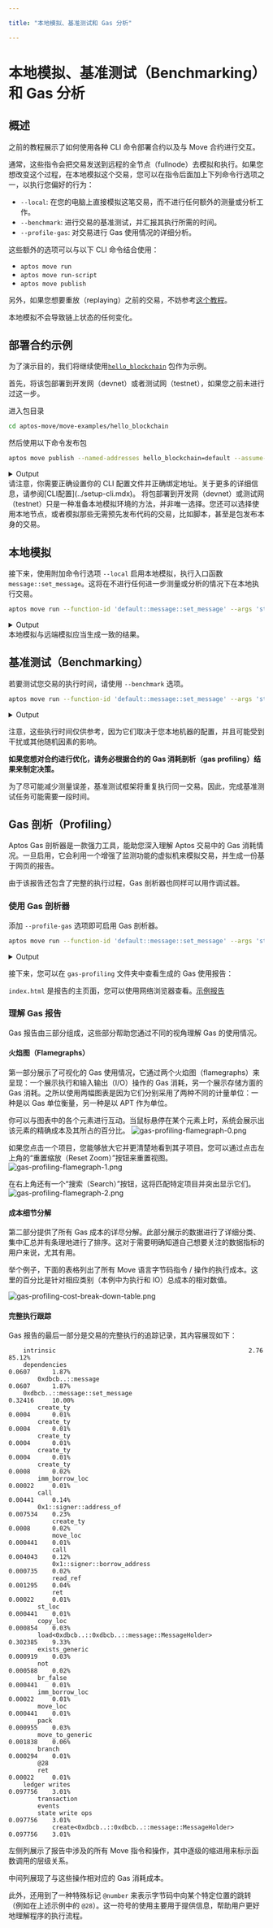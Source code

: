```yaml
---

title: "本地模拟、基准测试和 Gas 分析"

---
```



# 本地模拟、基准测试（Benchmarking）和 Gas 分析

## 概述

之前的教程展示了如何使用各种 CLI 命令部署合约以及与 Move 合约进行交互。

通常，这些指令会把交易发送到远程的全节点（fullnode）去模拟和执行。如果您想改变这个过程，在本地模拟这个交易，您可以在指令后面加上下列命令行选项之一，以执行您偏好的行为：

- `--local`: 在您的电脑上直接模拟这笔交易，而不进行任何额外的测量或分析工作。
- `--benchmark`: 进行交易的基准测试，并汇报其执行所需的时间。
- `--profile-gas`: 对交易进行 Gas 使用情况的详细分析。

这些额外的选项可以与以下 CLI 命令结合使用：

- `aptos move run`
- `aptos move run-script`
- `aptos move publish`

另外，如果您想要重放（replaying）之前的交易，不妨参考[这个教程](../replay-past-transactions.mdx)。

<Callout type="info" emoji="ℹ️">
本地模拟不会导致链上状态的任何变化。
</Callout>

## 部署合约示例

为了演示目的，我们将继续使用[`hello_blockchain`](https://github.com/aptos-labs/aptos-core/tree/main/aptos-move/move-examples/hello_blockchain) 包作为示例。

首先，将该包部署到开发网（devnet）或者测试网（testnet），如果您之前未进行过这一步。

进入包目录

```bash filename="Terminal"
cd aptos-move/move-examples/hello_blockchain
```

然后使用以下命令发布包

```bash filename="Terminal"
aptos move publish --named-addresses hello_blockchain=default --assume-yes
```

<details>
<summary>Output</summary>
```bash
{
  "Result": {
    "transaction_hash": "0xe4ae0ec4ea3474b2123838885b04d7f4b046c174d14d7dc1c56916f2eb553bcf",
    "gas_used": 1118,
    "gas_unit_price": 100,
    "sender": "dbcbe741d003a7369d87ec8717afb5df425977106497052f96f4e236372f7dd5",
    "sequence_number": 5,
    "success": true,
    "timestamp_us": 1713914742422749,
    "version": 1033819503,
    "vm_status": "Executed successfully"
  }
}
```
</details>
请注意，你需要正确设置你的 CLI 配置文件并正确绑定地址。关于更多的详细信息，请参阅[CLI配置](../setup-cli.mdx)。

<Callout type="info" emoji="ℹ️">
将包部署到开发网（devnet）或测试网（testnet）只是一种准备本地模拟环境的方法，并非唯一选择。您还可以选择使用本地节点，或者模拟那些无需预先发布代码的交易，比如脚本，甚至是包发布本身的交易。
</Callout>

## 本地模拟

接下来，使用附加命令行选项 `--local` 启用本地模拟，执行入口函数 `message::set_message`。这将在不进行任何进一步测量或分析的情况下在本地执行交易。

```bash filename="Terminal"
aptos move run --function-id 'default::message::set_message' --args 'string:abc' --local
```

<details>
<summary>Output</summary>
```bash
Simulating transaction locally...
{
  "Result": {
    "transaction_hash": "0x5aab20980688185eed2c9a27bab624c84b8b8117241cd4a367ba2a012069f57b",
    "gas_used": 441,
    "gas_unit_price": 100,
    "sender": "dbcbe741d003a7369d87ec8717afb5df425977106497052f96f4e236372f7dd5",
    "success": true,
    "version": 1033887414,
    "vm_status": "status EXECUTED of type Execution"
  }
}
```
</details>
<Callout type="info" emoji="ℹ️">
本地模拟与远端模拟应当生成一致的结果。
</Callout>

## 基准测试（Benchmarking）

若要测试您交易的执行时间，请使用 `--benchmark` 选项。

```bash filename="Terminal"
aptos move run --function-id 'default::message::set_message' --args 'string:abc' --benchmark
```

<details>
<summary>Output</summary>
```bash
Benchmarking transaction locally...
Running time (cold code cache): 985.141µs
Running time (warm code cache): 848.159µs
{
  "Result": {
    "transaction_hash": "0xa2fe548d37f12ee79df13e70fdd8212e37074c1b080b89b7d92e82550684ecdb",
    "gas_used": 441,
    "gas_unit_price": 100,
    "sender": "dbcbe741d003a7369d87ec8717afb5df425977106497052f96f4e236372f7dd5",
    "success": true,
    "version": 1033936831,
    "vm_status": "status EXECUTED of type Execution"
  }
}
```
</details>

注意，这些执行时间仅供参考，因为它们取决于您本地机器的配置，并且可能受到干扰或其他随机因素的影响。

**如果您想对合约进行优化，请务必根据合约的 Gas 消耗剖析（gas profiling）结果来制定决策。**

<Callout type="info" emoji="ℹ️">
为了尽可能减少测量误差，基准测试框架将重复执行同一交易。因此，完成基准测试任务可能需要一段时间。
</Callout>

## Gas 剖析（Profiling）

Aptos Gas 剖析器是一款强力工具，能助您深入理解 Aptos 交易中的 Gas 消耗情况。一旦启用，它会利用一个增强了监测功能的虚拟机来模拟交易，并生成一份基于网页的报告。

由于该报告还包含了完整的执行过程，Gas 剖析器也同样可以用作调试器。

### 使用 Gas 剖析器

添加 `--profile-gas` 选项即可启用 Gas 剖析器。

```bash filename="Terminal"
aptos move run --function-id 'default::message::set_message' --args 'string:abc' --profile-gas
```

<details>
<summary>Output</summary>
```bash
Simulating transaction locally using the gas profiler...
Gas report saved to gas-profiling/txn-d0bc3422-0xdbcb-message-set_message.
{
  "Result": {
    "transaction_hash": "0xd0bc342232f14a6a7d2d45251719aee45373bdb53f68403cfc6dc6062c74fa9e",
    "gas_used": 441,
    "gas_unit_price": 100,
    "sender": "dbcbe741d003a7369d87ec8717afb5df425977106497052f96f4e236372f7dd5",
    "success": true,
    "version": 1034003962,
    "vm_status": "status EXECUTED of type Execution"
  }
}
```
</details>

接下来，您可以在 `gas-profiling` 文件夹中查看生成的 Gas 使用报告：

<FileTree>
  <FileTree.Folder name="hello_blockchain" defaultOpen>
    <FileTree.File name="Move.toml" />
    <FileTree.Folder name="sources" />
    <FileTree.Folder name="gas-profiling" defaultOpen>
      <FileTree.Folder name="txn-XXXXXXXX-0xXXXX-message-set_message" defaultOpen>
        <FileTree.Folder name="assets" defaultOpen />
        <FileTree.File name="index.html" />
      </FileTree.Folder>
    </FileTree.Folder>
  </FileTree.Folder>
</FileTree>

`index.html` 是报告的主页面，您可以使用网络浏览器查看。[示例报告](/gas-profiling/sample-report/index.html)

### 理解 Gas 报告

Gas 报告由三部分组成，这些部分帮助您通过不同的视角理解 Gas 的使用情况。

#### 火焰图（Flamegraphs）

第一部分展示了可视化的 Gas 使用情况，它通过两个火焰图（flamegraphs）来呈现：一个展示执行和输入输出（I/O）操作的 Gas 消耗，另一个展示存储方面的 Gas 消耗。之所以使用两幅图表是因为它们分别采用了两种不同的计量单位：一种是以 Gas 单位衡量，另一种是以 APT 作为单位。

你可以与图表中的各个元素进行互动。当鼠标悬停在某个元素上时，系统会展示出该元素的精确成本及其所占的百分比。
![gas-profiling-flamegraph-0.png](/docs/gas-profiling-flamegraph-0.png)

如果您点击一个项目，您能够放大它并更清楚地看到其子项目。您可以通过点击左上角的“重置缩放（Reset Zoom）”按钮来重置视图。
![gas-profiling-flamegraph-1.png](/docs/gas-profiling-flamegraph-1.png)

在右上角还有一个“搜索（Search）”按钮，这将匹配特定项目并突出显示它们。
![gas-profiling-flamegraph-2.png](/docs/gas-profiling-flamegraph-2.png)

#### 成本细节分解

第二部分提供了所有 Gas 成本的详尽分解。此部分展示的数据进行了详细分类、集中汇总并有条理地进行了排序。这对于需要明确知道自己想要关注的数据指标的用户来说，尤其有用。

举个例子，下面的表格列出了所有 Move 语言字节码指令 / 操作的执行成本。这里的百分比是针对相应类别（本例中为执行和 IO）总成本的相对数值。

![gas-profiling-cost-break-down-table.png](/docs/gas-profiling-cost-break-down-table.png)

#### 完整执行跟踪

Gas 报告的最后一部分是交易的完整执行的追踪记录，其内容展现如下：

```text filename="Example execution trace"
    intrinsic                                                     2.76        85.12%
    dependencies                                                  0.0607      1.87%
        0xdbcb..::message                                         0.0607      1.87%
    0xdbcb..::message::set_message                                0.32416     10.00%
        create_ty                                                 0.0004      0.01%
        create_ty                                                 0.0004      0.01%
        create_ty                                                 0.0004      0.01%
        create_ty                                                 0.0004      0.01%
        create_ty                                                 0.0008      0.02%
        imm_borrow_loc                                            0.00022     0.01%
        call                                                      0.00441     0.14%
        0x1::signer::address_of                                   0.007534    0.23%
            create_ty                                             0.0008      0.02%
            move_loc                                              0.000441    0.01%
            call                                                  0.004043    0.12%
            0x1::signer::borrow_address                           0.000735    0.02%
            read_ref                                              0.001295    0.04%
            ret                                                   0.00022     0.01%
        st_loc                                                    0.000441    0.01%
        copy_loc                                                  0.000854    0.03%
        load<0xdbcb..::0xdbcb..::message::MessageHolder>          0.302385    9.33%
        exists_generic                                            0.000919    0.03%
        not                                                       0.000588    0.02%
        br_false                                                  0.000441    0.01%
        imm_borrow_loc                                            0.00022     0.01%
        move_loc                                                  0.000441    0.01%
        pack                                                      0.000955    0.03%
        move_to_generic                                           0.001838    0.06%
        branch                                                    0.000294    0.01%
        @28
        ret                                                       0.00022     0.01%
    ledger writes                                                 0.097756    3.01%
        transaction
        events
        state write ops                                           0.097756    3.01%
            create<0xdbcb..::0xdbcb..::message::MessageHolder>    0.097756    3.01%
```

左侧列展示了报告中涉及的所有 Move 指令和操作，其中逐级的缩进用来标示函数调用的层级关系。

中间列展现了与这些操作相对应的 Gas 消耗成本。

此外，还用到了一种特殊标记 `@number` 来表示字节码中向某个特定位置的跳转（例如在上述示例中的 `@28`）。这一符号的使用主要用于提供信息，帮助用户更好地理解程序的执行流程。
